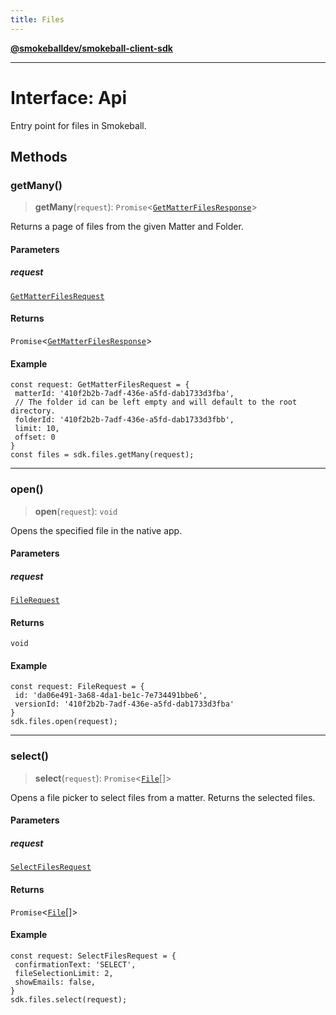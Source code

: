 ```yaml
---
title: Files
---
```

[**@smokeballdev/smokeball-client-sdk**](./../../../../README)

***

# Interface: Api

Entry point for files in Smokeball.

## Methods

### getMany()

> **getMany**(`request`): `Promise`\<[`GetMatterFilesResponse`](./GetMatterFilesResponse)\>

Returns a page of files from the given Matter and Folder.

#### Parameters

##### request

[`GetMatterFilesRequest`](./GetMatterFilesRequest)

#### Returns

`Promise`\<[`GetMatterFilesResponse`](./GetMatterFilesResponse)\>

#### Example

```
const request: GetMatterFilesRequest = {
 matterId: '410f2b2b-7adf-436e-a5fd-dab1733d3fba',
 // The folder id can be left empty and will default to the root directory.
 folderId: '410f2b2b-7adf-436e-a5fd-dab1733d3fbb',
 limit: 10,
 offset: 0
}
const files = sdk.files.getMany(request);
```

***

### open()

> **open**(`request`): `void`

Opens the specified file in the native app.

#### Parameters

##### request

[`FileRequest`](./FileRequest)

#### Returns

`void`

#### Example

```
const request: FileRequest = {
 id: 'da06e491-3a68-4da1-be1c-7e734491bbe6',
 versionId: '410f2b2b-7adf-436e-a5fd-dab1733d3fba'
}
sdk.files.open(request);
```

***

### select()

> **select**(`request`): `Promise`\<[`File`](./File)[]\>

Opens a file picker to select files from a matter.
Returns the selected files.

#### Parameters

##### request

[`SelectFilesRequest`](./SelectFilesRequest)

#### Returns

`Promise`\<[`File`](./File)[]\>

#### Example

```
const request: SelectFilesRequest = {
 confirmationText: 'SELECT',
 fileSelectionLimit: 2,
 showEmails: false,
}
sdk.files.select(request);
```
